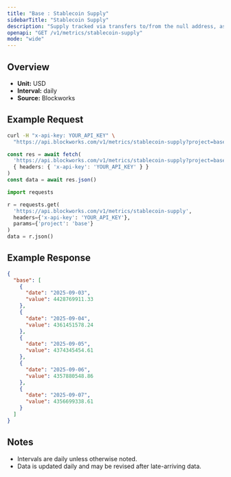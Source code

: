 ```yaml
---
title: "Base : Stablecoin Supply"
sidebarTitle: "Stablecoin Supply"
description: "Supply tracked via transfers to/from the null address, as well as distinct issuance and redemption events for supported stablecoins. Circulating supply remove supply held in bridges, token treasuries, and known mint/burn addresses."
openapi: "GET /v1/metrics/stablecoin-supply"
mode: "wide"
---
```


## Overview

- **Unit:** USD
- **Interval:** daily
- **Source:** Blockworks

## Example Request

<CodeGroup>

```bash cURL
curl -H "x-api-key: YOUR_API_KEY" \
  "https://api.blockworks.com/v1/metrics/stablecoin-supply?project=base"
```

```typescript TypeScript
const res = await fetch(
  'https://api.blockworks.com/v1/metrics/stablecoin-supply?project=base',
  { headers: { 'x-api-key': 'YOUR_API_KEY' } }
)
const data = await res.json()
```

```python Python
import requests

r = requests.get(
  'https://api.blockworks.com/v1/metrics/stablecoin-supply',
  headers={'x-api-key': 'YOUR_API_KEY'},
  params={'project': 'base'}
)
data = r.json()
```

</CodeGroup>

## Example Response

```json
{
  "base": [
    {
      "date": "2025-09-03",
      "value": 4428769911.33
    },
    {
      "date": "2025-09-04",
      "value": 4361451578.24
    },
    {
      "date": "2025-09-05",
      "value": 4374345454.61
    },
    {
      "date": "2025-09-06",
      "value": 4357880548.86
    },
    {
      "date": "2025-09-07",
      "value": 4356699338.61
    }
  ]
}
```

## Notes
- Intervals are daily unless otherwise noted.
- Data is updated daily and may be revised after late-arriving data.
